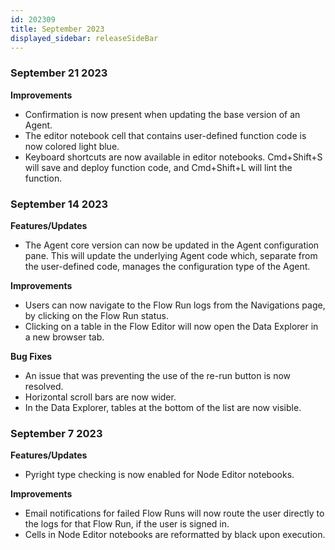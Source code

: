```yaml
---
id: 202309
title: September 2023
displayed_sidebar: releaseSideBar
---
```


### September 21 2023
**Improvements**
- Confirmation is now present when updating the base version of an Agent.
- The editor notebook cell that contains user-defined function code is now colored light blue.
- Keyboard shortcuts are now available in editor notebooks. Cmd+Shift+S will save and deploy function code, and Cmd+Shift+L will lint the function.

### September 14 2023
**Features/Updates**
- The Agent core version can now be updated in the Agent configuration pane. This will update the underlying Agent code which, separate from the user-defined code, manages the configuration type of the Agent.

**Improvements**
- Users can now navigate to the Flow Run logs from the Navigations page, by clicking on the Flow Run status.
- Clicking on a table in the Flow Editor will now open the Data Explorer in a new browser tab.

**Bug Fixes**
- An issue that was preventing the use of the re-run button is now resolved.
- Horizontal scroll bars are now wider.
- In the Data Explorer, tables at the bottom of the list are now visible.

### September 7 2023
**Features/Updates**
- Pyright type checking is now enabled for Node Editor notebooks.

**Improvements**
- Email notifications for failed Flow Runs will now route the user directly to the logs for that Flow Run, if the user is signed in.
- Cells in Node Editor notebooks are reformatted by black upon execution.